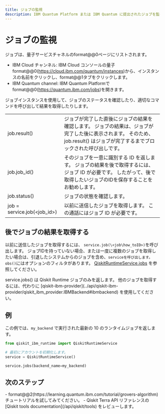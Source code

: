 ```yaml
---
title: ジョブの監視
description: IBM Quantum Platform または IBM Quantum に提出されたジョブを監視する方法
---
```


# ジョブの監視

ジョブは、量子サービスチャネルのformat@@0ページにリストされます。

-   IBM Cloud チャンネル: IBM Cloud コンソールの量子format@@0(https://cloud.ibm.com/quantum/instances)から、インスタンスの名前をクリックし、format@@1タブをクリックします。
-   IBM Quantum channel: IBM Quantum Platformでformat@@0(https://quantum.ibm.com/jobs)を開きます。

ジョブインスタンスを使用して、ジョブのステータスを確認したり、適切なコマンドを呼び出して結果を取得したりします。

|                               |                                                                                                                                                                                                      |
| ----------------------------- | ---------------------------------------------------------------------------------------------------------------------------------------------------------------------------------------------------- |
| job.result()                  | ジョブが完了した直後にジョブの結果を確認します。 ジョブの結果は、ジョブが完了した後に表示されます。 そのため、job.result() はジョブが完了するまでブロックされた呼び出しです。                                                                                                       |
| job.job_id()                  | そのジョブを一意に識別する ID を返します。 ジョブの結果を後で取得するには、ジョブ ID が必要です。 したがって、後で取得したいジョブのIDを保存することをお勧めします。                                                                                                             |
| job.status()                  | ジョブの状態を確認します。                                                                                                                                                                                        |
| job = service.job(\<job_id>)  | 以前に送信したジョブを取得します。 この通話にはジョブ ID が必要です。                                                                                                                                                                |

<span id="retrieve-later"></span>
## 後でジョブの結果を取得する

以前に送信したジョブを取得するには、 `service.job(\<job\how_toID>)`を呼び出します。 ジョブIDを持っていない場合、または一度に複数のジョブを取得したい場合は、引退したシステムからのジョブを含め、`serviceを呼び出します。 obs()`にはオプションのフィルタがあります。 [QiskitRuntimeService.jobs](../api/qiskit-ibm-runtime/qiskit_ibm_runtime.QiskitRuntimeService#jobs) を参照してください。

<Admonition type="note">
  service.jobs() は Qiskit Runtime ジョブのみを返します。 他のジョブを取得するには、代わりに [qiskit-ibm-provider](../api/qiskit-ibm-provider/qiskit_ibm_provider.IBMBackend#ibmbackend) を使用してください。
</Admonition>

## 例

この例では、`my_backend` で実行された最新の 10 のランタイムジョブを返します。

```python
from qiskit_ibm_runtime import QiskitRuntimeService

# 最初にアカウントを初期化します。
service = QiskitRuntimeService()

service.jobs(backend_name=my_backend)
```

## 次のステップ

<Admonition type="tip" title="Recommendations">
    - format@@2(https://learning.quantum.ibm.com/tutorial/grovers-algorithm) チュートリアルを試してみてください。
    - Qiskit Terra API リファレンスの [Qiskit tools documentation](/api/qiskit/tools) をレビューします。
</Admonition>

